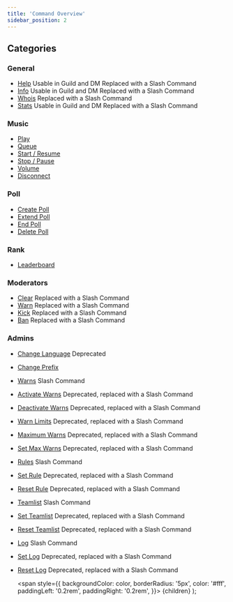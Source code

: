 ```yaml
---
title: 'Command Overview'
sidebar_position: 2
---
```


## Categories
### General
- [Help](general/help) <Label color="#43b581">Usable in Guild and DM</Label> <Label color="#faa61a">Replaced with a Slash Command</Label>
- [Info](general/info) <Label color="#43b581">Usable in Guild and DM</Label> <Label color="#faa61a">Replaced with a Slash Command</Label>
- [Whois](general/whois) <Label color="#faa61a">Replaced with a Slash Command</Label>
- [Stats](general/stats) <Label color="#43b581">Usable in Guild and DM</Label> <Label color="#faa61a">Replaced with a Slash Command</Label>

### Music
- [Play](music/play)
- [Queue](music/queue)
- [Start / Resume](music/start-resume)
- [Stop / Pause](music/stop-pause)
- [Volume](music/volume)
- [Disconnect](music/disconnect)

### Poll
- [Create Poll](poll/create-poll)
- [Extend Poll](poll/extend-poll)
- [End Poll](poll/end-poll)
- [Delete Poll](poll/delete-poll)

### Rank
- [Leaderboard](rank/leaderboard)

### Moderators
- [Clear](moderators/clear) <Label color="#faa61a">Replaced with a Slash Command</Label>
- [Warn](moderators/warn) <Label color="#faa61a">Replaced with a Slash Command</Label>
- [Kick](moderators/kick) <Label color="#faa61a">Replaced with a Slash Command</Label>
- [Ban](moderators/ban) <Label color="#faa61a">Replaced with a Slash Command</Label>

### Admins
- [Change Language](admins/change-language) <Label color="#f04747">Deprecated</Label>
- [Change Prefix](admins/change-prefix)
- [Warns](admins/warns) <Label color="#43b581">Slash Command</Label>
- [Activate Warns](admins/activate-warns) <Label color="#faa61a">Deprecated, replaced with a Slash Command</Label>
- [Deactivate Warns](admins/deactivate-warns) <Label color="#faa61a">Deprecated, replaced with a Slash Command</Label>
- [Warn Limits](admins/warn-limits) <Label color="#faa61a">Deprecated, replaced with a Slash Command</Label>
- [Maximum Warns](admins/max-warns) <Label color="#faa61a">Deprecated, replaced with a Slash Command</Label>
- [Set Max Warns](admins/set-max-warns) <Label color="#faa61a">Deprecated, replaced with a Slash Command</Label>
- [Rules](admins/rules) <Label color="#43b581">Slash Command</Label>
- [Set Rule](admins/set-rule) <Label color="#faa61a">Deprecated, replaced with a Slash Command</Label>
- [Reset Rule](admins/reset-rule) <Label color="#faa61a">Deprecated, replaced with a Slash Command</Label>
- [Teamlist](admins/teamlist) <Label color="#43b581">Slash Command</Label>
- [Set Teamlist](admins/set-teamlist) <Label color="#faa61a">Deprecated, replaced with a Slash Command</Label>
- [Reset Teamlist](admins/reset-teamlist) <Label color="#faa61a">Deprecated, replaced with a Slash Command</Label>
- [Log](admins/log) <Label color="#43b581">Slash Command</Label>
- [Set Log](admins/set-log) <Label color="#faa61a">Deprecated, replaced with a Slash Command</Label>
- [Reset Log](admins/reset-log) <Label color="#faa61a">Deprecated, replaced with a Slash Command</Label>

  <span
    style={{
      backgroundColor: color,
      borderRadius: '5px',
      color: '#fff',
      paddingLeft: '0.2rem',
      paddingRight: '0.2rem',
    }}>
    {children}
  </span>
);
